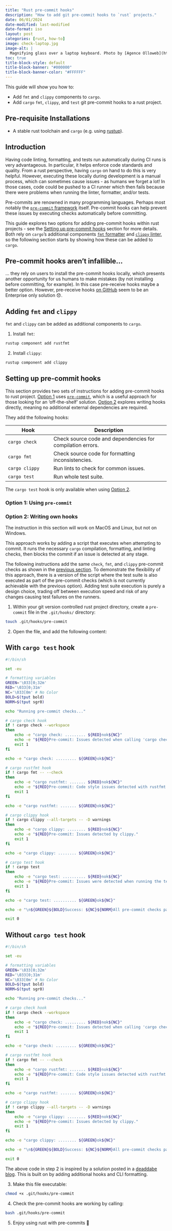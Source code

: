 ```yaml
---
title: "Rust pre-commit hooks"
description: "How to add git pre-commit hooks to `rust` projects."
date: 06/01/2024
date-modified: last-modified
date-format: iso
layout: post
categories: [rust, how-to]
image: check-laptop.jpg
image-alt: |
  Magnifying glass over a laptop keyboard. Photo by [Agence Olloweb](https://unsplash.com/@olloweb?utm_content=creditCopyText&utm_medium=referral&utm_source=unsplash) on [Unsplash](https://unsplash.com/photos/magnifying-glass-near-gray-laptop-computer-d9ILr-dbEdg?utm_content=creditCopyText&utm_medium=referral&utm_source=unsplash)
toc: true
title-block-style: default
title-block-banner: "#000000"
title-block-banner-color: "#FFFFFF"
---
```


This guide will show you how to:

::: {.intro-div}

- Add `fmt` and `clippy` components to `cargo`.
- Add `cargo` `fmt`, `clippy`, and `test` git pre-commit hooks to a rust project. 

:::

::: {.callout-warning}

## Pre-requisite Installations

- A stable rust toolchain and `cargo` (e.g. using [rustup]).

:::

## Introduction

Having code linting, formatting, and tests run automatically during CI runs is very advantageous. In particular, it helps enforce code standards and quality. From a rust perspective, having `cargo` on hand to do this is very helpful. However, executing these locally during development is a manual process, which can sometimes cause issues - as humans we forget a lot! In those cases, code could be pushed to a CI runner which then fails because there were problems when running the linter, formatter, and/or tests.

Pre-commits are renowned in many programming languages. Perhaps most notably the [`pre-commit` framework][pre-commit] itself. Pre-commit hooks can help prevent these issues by executing checks automatically before committing.

This guide explores two options for adding pre-commit hooks within rust projects - see the [Setting up pre-commit hooks](#setting-up-pre-commit-hooks) section for more details. Both rely on `cargo`'s additional components [`fmt` formatter][fmt] and [`clippy` linter][clippy], so the following section starts by showing how these can be added to `cargo`.

::: {.callout-warning collapse="true"}

## Pre-commit hooks aren't infallible...

... they rely on users to install the pre-commit hooks locally, which presents another opportunity for us humans to make mistakes (by not installing before committing, for example). In this case pre-receive hooks maybe a better option. However, pre-receive hooks [on GitHub][pre-receive-github] seem to be an Enterprise only solution 😞.

:::

## Adding `fmt` and `clippy`

`fmt` and `clippy` can be added as additional components to `cargo`. 

1. Install `fmt`:

```zsh
rustup component add rustfmt
```

2. Install `clippy`:

```zsh
rustup component add clippy
```

## Setting up pre-commit hooks

This section provides two sets of instructions for adding pre-commit hooks to rust project. [Option 1](#option-1-using-pre-commit) uses [`pre-commit`][pre-commit], which is a useful approach for those looking for an 'off-the-shelf' solution. [Option 2](#option-2-writing-own-hooks) explores writing hooks directly, meaning no additional external dependencies are required.

They add the following hooks:

| Hook | Description |
| -- | ----- |
| `cargo check` | Check source code and dependencies for compilation errors. |
| `cargo fmt` | Check source code for formatting inconsistencies. |
| `cargo clippy` | Run lints to check for common issues. |
| `cargo test` | Run whole test suite. |

::: {.callout-note}

The `cargo test` hook is only available when using [Option 2](#option-2-writing-own-hooks).

:::

### Option 1: Using `pre-commit`

### Option 2: Writing own hooks

::: {.callout-note}

The instruction in this section will work on MacOS and Linux, but not on Windows.

:::

This approach works by adding a script that executes when attempting to commit. It runs the necessary `cargo` compilation, formatting, and linting checks, then blocks the commit if an issue is detected at any stage.

The following instructions add the same `check`, `fmt`, and `clippy` pre-commit checks as shown in the [previous section](#option-1-using-pre-commit). To demonstrate the flexibility of this approach, there is a version of the script where the test suite is also executed as part of the pre-commit checks (which is not currently achievable with the previous option). Adding test suite execution is purely a design choice, trading off between execution speed and risk of any changes causing test failures on the runners. 

1. Within your git version controlled rust project directory, create a `pre-commit` file in the `.git/hooks/` directory:
```zsh
touch .git/hooks/pre-commit
```

2. Open the file, and add the following content:

::: {.panel-tabset}

## With `cargo test` hook

```sh
#!/bin/sh

set -eu

# formatting variables
GREEN='\033[0;32m'
RED='\033[0;31m'
NC='\033[0m' # No Color
BOLD=$(tput bold)
NORM=$(tput sgr0)

echo "Running pre-commit checks..."

# cargo check hook
if ! cargo check --workspace
then
    echo -e "cargo check: ......... ${RED}nok${NC}"
    echo -e "${RED}Pre-commit: Issues detected when calling 'cargo check'."
    exit 1
fi

echo -e "cargo check: ......... ${GREEN}ok${NC}"

# cargo rustfmt hook
if ! cargo fmt -- --check
then
    echo -e "cargo rustfmt: ....... ${RED}nok${NC}"
    echo -e "${RED}Pre-commit: Code style issues detected with rustfmt."
    exit 1
fi

echo -e "cargo rustfmt: ....... ${GREEN}ok${NC}"

# cargo clippy hook
if ! cargo clippy --all-targets -- -D warnings
then
    echo -e "cargo clippy: ........ ${RED}nok${NC}"
    echo -e "${RED}Pre-commit: Issues detected by clippy."
    exit 1
fi

echo -e "cargo clippy: ........ ${GREEN}ok${NC}"

# cargo test hook
if ! cargo test
then
    echo -e "cargo test: .......... ${RED}nok${NC}" 
    echo -e "${RED}Pre-commit: Issues were detected when running the test suite." 
    exit 1
fi

echo -e "cargo test: .......... ${GREEN}ok${NC}"

echo -e "\n${GREEN}${BOLD}Success: ${NC}${NORM}All pre-commit checks passed ✅\n"

exit 0
```

## Without `cargo test` hook

```sh
#!/bin/sh

set -eu

# formatting variables
GREEN='\033[0;32m'
RED='\033[0;31m'
NC='\033[0m' # No Color
BOLD=$(tput bold)
NORM=$(tput sgr0)

echo "Running pre-commit checks..."

# cargo check hook
if ! cargo check --workspace
then
    echo -e "cargo check: ......... ${RED}nok${NC}"
    echo -e "${RED}Pre-commit: Issues detected when calling 'cargo check'."
    exit 1
fi

echo -e "cargo check: ......... ${GREEN}ok${NC}"

# cargo rustfmt hook
if ! cargo fmt -- --check
then
    echo -e "cargo rustfmt: ....... ${RED}nok${NC}"
    echo -e "${RED}Pre-commit: Code style issues detected with rustfmt."
    exit 1
fi

echo -e "cargo rustfmt: ....... ${GREEN}ok${NC}"

# cargo clippy hook
if ! cargo clippy --all-targets -- -D warnings
then
    echo -e "cargo clippy: ........ ${RED}nok${NC}"
    echo -e "${RED}Pre-commit: Issues detected by clippy."
    exit 1
fi

echo -e "cargo clippy: ........ ${GREEN}ok${NC}"

echo -e "\n${GREEN}${BOLD}Success: ${NC}${NORM}All pre-commit checks passed ✅\n"

exit 0
```

:::

::: {.callout-note}

The above code in step 2 is inspired by a solution posted in a [deaddabe blog][deaddabe]. This is built on by adding additional hooks and CLI formatting.

:::

3. Make this file executable:
```zsh
chmod +x .git/hooks/pre-commit
```

4. Check the pre-commit hooks are working by calling:
```zsh
bash .git/hooks/pre-commit
```

5. Enjoy using rust with pre-commits 🥳

[rustup]: https://rustup.rs
[pre-commit]: https://pre-commit.com/index.html
[fmt]: https://github.com/rust-lang/rustfmt
[clippy]: https://github.com/rust-lang/rust-clippy
[pre-receive-github]: https://docs.github.com/en/enterprise-server@3.9/admin/policies/enforcing-policy-with-pre-receive-hooks/about-pre-receive-hooks
[deaddabe]: https://deaddabe.fr/blog/2021/09/29/git-pre-commit-hook-for-rust-projects/